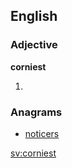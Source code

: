 ==English==

===Adjective===
'''corniest'''

# {{en-superlative of|corny}}

===Anagrams===
* [[noticers#English|noticers]]

[[sv:corniest]]